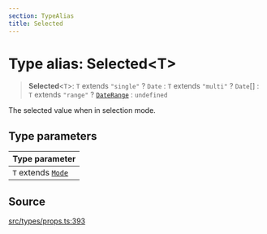 ```yaml
---
section: TypeAlias
title: Selected
---
```


# Type alias: Selected\<T\>

> **Selected**\<`T`\>: `T` extends `"single"` ? `Date` : `T` extends `"multi"` ? `Date`[] : `T` extends `"range"` ? [`DateRange`](/docs/api/next/type-aliases/DateRange.mdx) : `undefined`

The selected value when in selection mode.

## Type parameters

| Type parameter |
| :------ |
| `T` extends [`Mode`](/docs/api/next/type-aliases/Mode.mdx) |

## Source

[src/types/props.ts:393](https://github.com/gpbl/react-day-picker/blob/854070dd0/src/types/props.ts#L393)
